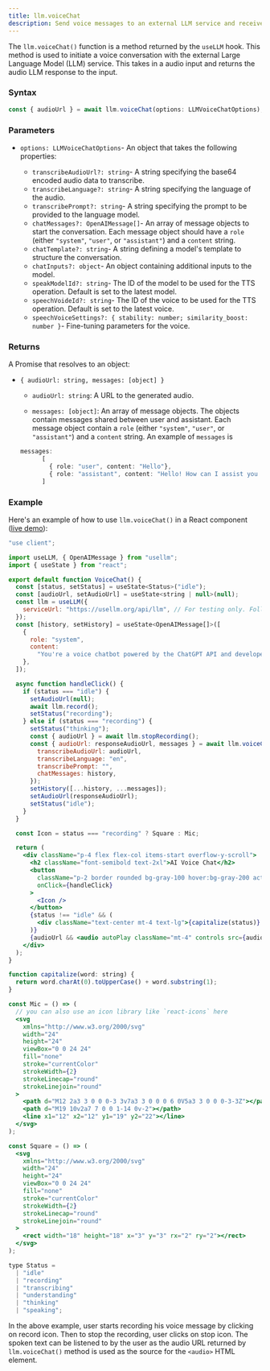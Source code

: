 ```yaml
---
title: llm.voiceChat
description: Send voice messages to an external LLM service and receive voice responses.
---
```


The `llm.voiceChat()` function is a method returned by the `useLLM` hook. This method is used to initiate a voice conversation with the external Large Language Model (LLM) service. This takes in a audio input and returns the audio LLM response to the input.

### Syntax

```typescript
const { audioUrl } = await llm.voiceChat(options: LLMVoiceChatOptions);
```

### Parameters

- `options: LLMVoiceChatOptions`- An object that takes the following properties:

  - `transcribeAudioUrl?: string`- A string specifying the base64 encoded audio data to transcribe.
  - `transcribeLanguage?: string`- A string specifying the language of the audio. 
  - `transcribePrompt?: string`- A string specifying the prompt to be provided to the language model.
  - `chatMessages?: OpenAIMessage[]`- An array of message objects to start the conversation. Each message object should have a `role` (either `"system"`, `"user"`, or `"assistant"`) and a `content` string.
  - `chatTemplate?: string`- A string defining a model's template to structure the conversation.
  - `chatInputs?: object`- An object containing additional inputs to the model.
  - `speakModelId?: string`- The ID of the model to be used for the TTS operation. Default is set to the latest model.
  - `speechVoideId?: string`- The ID of the voice to be used for the TTS operation. Default is set to the latest voice.
  - `speechVoiceSettings?: { stability: number; similarity_boost: number }`- Fine-tuning parameters for the voice. 

### Returns

A Promise that resolves to an object:

- `{ audioUrl: string, messages: [object] }`

  - `audioUrl: string`: A URL to the generated audio.

  - `messages: [object]`: An array of message objects. The objects contain messages shared between user and assistant. Each message object contain a `role` (either `"system"`, `"user"`, or `"assistant"`) and a `content` string. An example of `messages` is

  ```typescript
  messages: 
        [
          { role: "user", content: "Hello"},
          { role: "assistant", content: "Hello! How can I assist you today?" },
        ]
  ```

### Example

Here's an example of how to use `llm.voiceChat()` in a React component ([live demo](https://usellm.org/demo/voice-chat)):

```jsx
"use client";

import useLLM, { OpenAIMessage } from "usellm";
import { useState } from "react";

export default function VoiceChat() {
  const [status, setStatus] = useState<Status>("idle");
  const [audioUrl, setAudioUrl] = useState<string | null>(null);
  const llm = useLLM({
    serviceUrl: "https://usellm.org/api/llm", // For testing only. Follow this guide to create your own service URL: https://usellm.org/docs/api-reference/create-llm-service
  });
  const [history, setHistory] = useState<OpenAIMessage[]>([
    {
      role: "system",
      content:
        "You're a voice chatbot powered by the ChatGPT API and developed using useLLM. Reply in a conversational tone, keep answers brief!",
    },
  ]);

  async function handleClick() {
    if (status === "idle") {
      setAudioUrl(null);
      await llm.record();
      setStatus("recording");
    } else if (status === "recording") {
      setStatus("thinking");
      const { audioUrl } = await llm.stopRecording();
      const { audioUrl: responseAudioUrl, messages } = await llm.voiceChat({
        transcribeAudioUrl: audioUrl,
        transcribeLanguage: "en",
        transcribePrompt: "",
        chatMessages: history,
      });
      setHistory([...history, ...messages]);
      setAudioUrl(responseAudioUrl);
      setStatus("idle");
    }
  }

  const Icon = status === "recording" ? Square : Mic;

  return (
    <div className="p-4 flex flex-col items-start overflow-y-scroll">
      <h2 className="font-semibold text-2xl">AI Voice Chat</h2>
      <button
        className="p-2 border rounded bg-gray-100 hover:bg-gray-200 active:bg-gray-300 dark:bg-white dark:text-black font-medium mt-4"
        onClick={handleClick}
      >
        <Icon />
      </button>
      {status !== "idle" && (
        <div className="text-center mt-4 text-lg">{capitalize(status)}...</div>
      )}
      {audioUrl && <audio autoPlay className="mt-4" controls src={audioUrl} />}
    </div>
  );
}

function capitalize(word: string) {
  return word.charAt(0).toUpperCase() + word.substring(1);
}

const Mic = () => (
  // you can also use an icon library like `react-icons` here
  <svg
    xmlns="http://www.w3.org/2000/svg"
    width="24"
    height="24"
    viewBox="0 0 24 24"
    fill="none"
    stroke="currentColor"
    strokeWidth={2}
    strokeLinecap="round"
    strokeLinejoin="round"
  >
    <path d="M12 2a3 3 0 0 0-3 3v7a3 3 0 0 0 6 0V5a3 3 0 0 0-3-3Z"></path>
    <path d="M19 10v2a7 7 0 0 1-14 0v-2"></path>
    <line x1="12" x2="12" y1="19" y2="22"></line>
  </svg>
);

const Square = () => (
  <svg
    xmlns="http://www.w3.org/2000/svg"
    width="24"
    height="24"
    viewBox="0 0 24 24"
    fill="none"
    stroke="currentColor"
    strokeWidth={2}
    strokeLinecap="round"
    strokeLinejoin="round"
  >
    <rect width="18" height="18" x="3" y="3" rx="2" ry="2"></rect>
  </svg>
);

type Status =
  | "idle"
  | "recording"
  | "transcribing"
  | "understanding"
  | "thinking"
  | "speaking";
```

In the above example, user starts recording his voice message by clicking on record icon. Then to stop the recording, user clicks on stop icon. The spoken text can be listened to by the user as the audio URL returned by `llm.voiceChat()` method is used as the source for the `<audio>` HTML element.





